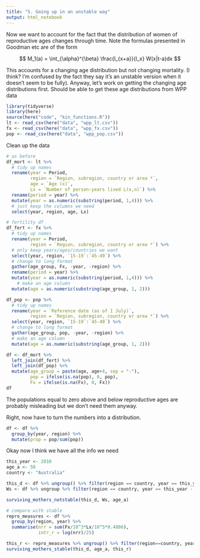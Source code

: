 ```yaml
---
title: "5. Going up in an unstable way"
output: html_notebook
---
```


Now we want to account for the fact that the distribution of women of reproductive ages changes through time. Note the formulas presented in Goodman etc are of the form

$$
M_1(a) = \int_{\alpha}^{\beta} \frac{l_{x+a}}{l_x} W(x|t-a)dx
$$

This accounts for a changing age distribution but not changing mortality. (I think? I'm confused by the fact they say it's an unstable version when it doesn't seem to be fully). Anyway, let's work on getting the changing age distributions first. Should be able to get these age distributions from WPP data

```r
library(tidyverse)
library(here)
source(here("code", "kin_functions.R"))
lt <- read_csv(here("data", "wpp_lt.csv"))
fx <- read_csv(here("data", "wpp_fx.csv"))
pop <- read_csv(here("data", "wpp_pop.csv"))
```
Clean up the data

```r

# as before
df_mort <- lt %>% 
  # tidy up names
  rename(year = Period,
         region = `Region, subregion, country or area *`,
         age = `Age (x)`, 
         Lx = `Number of person-years lived L(x,n)`) %>% 
  rename(period = year) %>% 
  mutate(year = as.numeric(substring(period, 1,4))) %>% 
  # just keep the columns we need
  select(year, region, age, Lx)

# fertility df
df_fert <- fx %>% 
  # tidy up names
  rename(year = Period,
         region = `Region, subregion, country or area *`) %>% 
  # only keep years/ages/countries we want
  select(year, region, `15-19`:`45-49`) %>% 
  # change to long format
  gather(age_group, Fx, -year, -region) %>% 
  rename(period = year) %>% 
  mutate(year = as.numeric(substring(period, 1,4))) %>% 
    # make an age column 
  mutate(age = as.numeric(substring(age_group, 1, 2)))

df_pop <- pop %>% 
  # tidy up names
  rename(year = `Reference date (as of 1 July)`,
         region = `Region, subregion, country or area *`) %>% 
  select(year, region, `15-19`:`45-49`) %>% 
  # change to long format
  gather(age_group, pop, -year, -region) %>% 
  # make an age column 
  mutate(age = as.numeric(substring(age_group, 1, 2)))

df <- df_mort %>% 
  left_join(df_fert) %>% 
  left_join(df_pop) %>% 
  mutate(age_group = paste(age, age+4, sep = "-"),
         pop = ifelse(is.na(pop), 0, pop),
         Fx = ifelse(is.na(Fx), 0, Fx)) 
df
```

The populations equal to zero above and below reproductive ages are probably misleading but we don't need them anyway. 

Right, now have to turn the numbers into a distribution. 

```r
df <- df %>% 
  group_by(year, region) %>% 
  mutate(prop = pop/sum(pop))
```

Okay now I think we have all the info we need

```r
this_year <- 2010
age_a <- 50
country <- "Australia"

this_d <- df %>% ungroup() %>% filter(region == country, year == this_year)
Ws <- df %>% ungroup %>% filter(region == country, year == this_year - age_a) %>% select(age, prop)

surviving_mothers_notstable(this_d, Ws, age_a)

# compare with stable
repro_measures <- df %>%
  group_by(region, year) %>% 
  summarise(nrr = sum(Fx/10^3*Lx/10^5*0.4886),
            intr_r = log(nrr)/25)

this_r <- repro_measures %>% ungroup() %>% filter(region==country, year == this_year) %>% select(intr_r) %>% pull()
surviving_mothers_stable(this_d, age_a, this_r)

```


